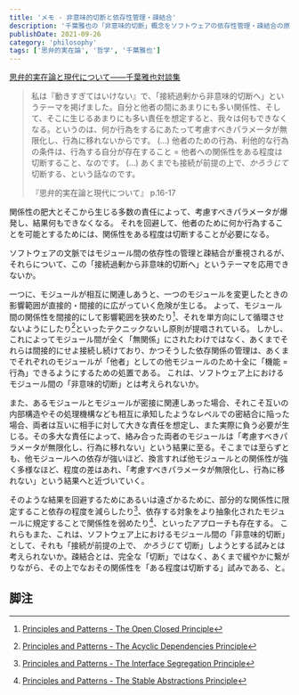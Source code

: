 ```yaml
---
title: 'メモ - 非意味的切断と依存性管理・疎結合'
description: '千葉雅也の「非意味的切断」概念をソフトウェアの依存性管理・疎結合の原則と対応させて考察'
publishDate: 2021-09-26
category: 'philosophy'
tags: ['思弁的実在論', '哲学', '千葉雅也']
---
```


[思弁的実在論と現代について――千葉雅也対談集](https://amzn.asia/d/2RvcAGo)

> 私は『動きすぎてはいけない』で、「接続過剰から非意味的切断へ」というテーマを掲げました。自分と他者の間にあまりにも多い関係性、そして、そこに生じるあまりにも多い責任を想定すると、我々は何もできなくなる。というのは、何か行為をするにあたって考慮すべきパラメータが無限化し、行為に移れないからです。
> (...)
> 他者のための行為、利他的な行為の条件は、行為する自分が存在すること = 他者への関係性をある程度は切断すること、なのです。
> (...)
> あくまでも接続が前提の上で、*かろうじて*切断する、という話なのです。
>
> 『思弁的実在論と現代について』 p.16-17

関係性の肥大とそこから生じる多数の責任によって、考慮すべきパラメータが爆発し、結果何もできなくなる。
それを回避して、他者のために何か行為することを可能とするためには、関係性をある程度は切断することが必要になる。

ソフトウェアの文脈ではモジュール間の依存性の管理と疎結合が重視されるが、それらについて、この「接続過剰から非意味的切断へ」というテーマを応用できないか。

一つに、モジュールが相互に関連しあうと、一つのモジュールを変更したときの影響範囲が直接的・間接的に広がっていく危険が生じる。
よって、モジュール間の関係性を間接的にして影響範囲を狭めたり[^1]、それを単方向にして循環させないようにしたり[^2]といったテクニックないし原則が提唱されている。
しかし、これによってモジュール間が全く「無関係」にされたわけではなく、あくまでそれらは間接的にせよ接続し続けており、かつそうした依存関係の管理は、あくまでそれぞれのモジュールが「他者」としての他モジュールのため十全に「機能 = 行為」できるようにするための処置である。
これは、ソフトウェア上におけるモジュール間の「非意味的切断」とは考えられないか。

また、あるモジュールとモジュールが密接に関連しあった場合、それこそ互いの内部構造やその処理機構なども相互に承知したようなレベルでの密結合に陥った場合、両者は互いに相手に対して大きな責任を想定し、また実際に負う必要が生じる。その多大な責任によって、絡み合った両者のモジュールは「考慮すべきパラメータが無限化し、行為に移れない」という結果に至る。そこまでは至らずとも、他モジュールへの依存が強いほど、換言すれば他モジュールとの関係性が強く多様なほど、程度の差はあれ、「考慮すべきパラメータが無限化し、行為に移れない」という結果へと近づいていく。

そのような結果を回避するためにあるいは遠ざかるために、部分的な関係性に限定すること依存の程度を減らしたり[^3]、依存する対象をより抽象化されたモジュールに規定することで関係性を弱めたり[^4]、といったアプローチも存在する。
これらもまた、これは、ソフトウェア上におけるモジュール間の「非意味的切断」として、それも「接続が前提の上で、 *かろうじて* 切断」しようとする試みとは考えられないか。疎結合とは、完全な「切断」ではなく、あくまで緩やかに繋がりながら、その上でなおその関係性を「ある程度は切断する」試みである、と。

## 脚注

[^1]: [Principles and Patterns - The Open Closed Principle](https://web.archive.org/web/20150906155800/http://www.objectmentor.com/resources/articles/Principles_and_Patterns.pdf)

[^2]: [Principles and Patterns - The Acyclic Dependencies Principle](https://web.archive.org/web/20150906155800/http://www.objectmentor.com/resources/articles/Principles_and_Patterns.pdf)

[^3]: [Principles and Patterns - The Interface Segregation Principle](https://web.archive.org/web/20150906155800/http://www.objectmentor.com/resources/articles/Principles_and_Patterns.pdf)

[^4]: [Principles and Patterns - The Stable Abstractions Principle](https://web.archive.org/web/20150906155800/http://www.objectmentor.com/resources/articles/Principles_and_Patterns.pdf)
